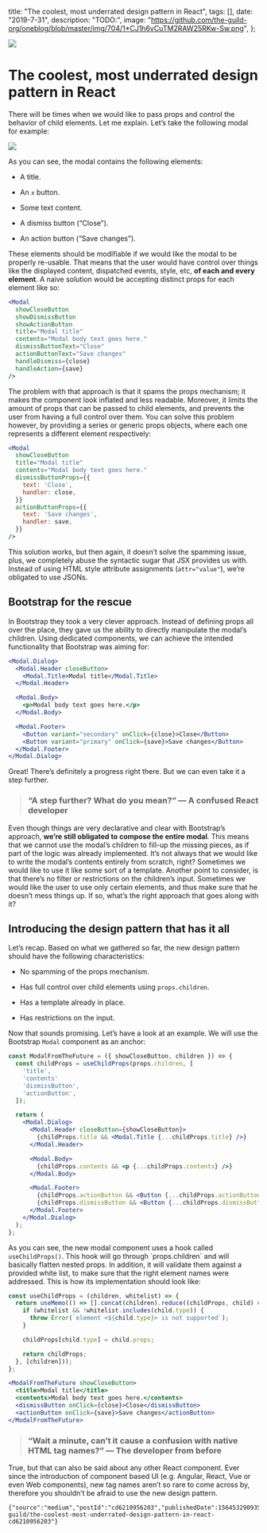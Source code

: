 

  title: "The coolest, most underrated design pattern in React",
  tags: [],
  date: "2019-7-31",
  description: "TODO:",
  image: "https://github.com/the-guild-org/oneblog/blob/master/img/704/1*CJ1h6vCuTM2RAW25RKw-Sw.png",
};
      
  

![](https://github.com/the-guild-org/oneblog/blob/master/img/704/1*CJ1h6vCuTM2RAW25RKw-Sw.png?raw=true)

# The coolest, most underrated design pattern in React

There will be times when we would like to pass props and control the behavior of child elements. Let me explain. Let’s take the following modal for example:

![](https://github.com/the-guild-org/oneblog/blob/master/img/704/1*-eMkqRJvUiYRv3X7BnT_Ww.png?raw=true)

As you can see, the modal contains the following elements:

-   A title.
-   An `x` button.

-   Some text content.
-   A dismiss button (“Close”).
-   An action button (“Save changes”).

These elements should be modifiable if we would like the modal to be properly re-usable. That means that the user would have control over things like the displayed content, dispatched events, style, etc, **of each and every element**. A naive solution would be accepting distinct props for each element like so:


```jsx
<Modal
  showCloseButton
  showDismissButton
  showActionButton
  title="Modal title"
  contents="Modal body text goes here."
  dismissButtonText="Close"
  actionButtonText="Save changes"
  handleDismiss={close}
  handleAction={save}
/>
```

The problem with that approach is that it spams the props mechanism; it makes the component look inflated and less readable. Moreover, it limits the amount of props that can be passed to child elements, and prevents the user from having a full control over them. You can solve this problem however, by providing a series or generic props objects, where each one represents a different element respectively:

```jsx
<Modal
  showCloseButton
  title="Modal title"
  contents="Modal body text goes here."
  dismissButtonProps={{
    text: 'Close',
    handler: close,
  }}
  actionButtonProps={{
    text: 'Save changes',
    handler: save,
  }}
/>
```

This solution works, but then again, it doesn’t solve the spamming issue, plus, we completely abuse the syntactic sugar that JSX provides us with. Instead of using HTML style attribute assignments (`attr="value"`), we’re obligated to use JSONs.


## Bootstrap for the rescue

In Bootstrap they took a very clever approach. Instead of defining props all over the place, they gave us the ability to directly manipulate the modal’s children. Using dedicated components, we can achieve the intended functionality that Bootstrap was aiming for:

```jsx
<Modal.Dialog>
  <Modal.Header closeButton>
    <Modal.Title>Modal title</Modal.Title>
  </Modal.Header>

  <Modal.Body>
    <p>Modal body text goes here.</p>
  </Modal.Body>

  <Modal.Footer>
    <Button variant="secondary" onClick={close}>Close</Button>
    <Button variant="primary" onClick={save}>Save changes</Button>
  </Modal.Footer>
</Modal.Dialog>
```

Great! There’s definitely a progress right there. But we can even take it a step further.

> ### “A step further? What do you mean?” — A confused React developer

Even though things are very declarative and clear with Bootstrap’s approach, **we’re still obligated to compose the entire modal**. This means that we cannot use the modal’s children to fill-up the missing pieces, as if part of the logic was already implemented. It’s not always that we would like to write the modal’s contents entirely from scratch, right? Sometimes we would like to use it like some sort of a template. Another point to consider, is that there’s no filter or restrictions on the children’s input. Sometimes we would like the user to use only certain elements, and thus make sure that he doesn’t mess things up. If so, what’s the right approach that goes along with it?


## Introducing the design pattern that has it all

Let’s recap. Based on what we gathered so far, the new design pattern should have the following characteristics:

-   No spamming of the props mechanism.
-   Has full control over child elements using `props.children`.

-   Has a template already in place.
-   Has restrictions on the input.

Now that sounds promising. Let’s have a look at an example. We will use the Bootstrap `Modal` component as an anchor:


```jsx
const ModalFromTheFuture = ({ showCloseButton, children }) => {
  const childProps = useChildProps(props.children, [
    'title',
    'contents'
    'dismissButton',
    'actionButton',
  ]);

  return (
    <Modal.Dialog>
      <Modal.Header closeButton={showCloseButton}>
        {childProps.title && <Modal.Title {...childProps.title} />}
      </Modal.Header>

      <Modal.Body>
        {childProps.contents && <p {...childProps.contents} />}
      </Modal.Body>

      <Modal.Footer>
        {childProps.actionButton && <Button {...childProps.actionButton} variant="secondary" />}
        {childProps.dismissButton && <Button {...childProps.dismissButton} variant="primary" />}
      </Modal.Footer>
    </Modal.Dialog>
  );
};
```

As you can see, the new modal component uses a hook called `useChildProps()`. This hook will go through \`props.children\` and will basically flatten nested props. In addition, it will validate them against a provided white list, to make sure that the right element names were addressed. This is how its implementation should look like:


```jsx
const useChildProps = (children, whitelist) => {
  return useMemo(() => [].concat(children).reduce((childProps, child) => {
    if (whitelist && !whitelist.includes(child.type)) {
      throw Error(`element <${child.type}> is not supported`);
    }

    childProps[child.type] = child.props;

    return childProps;
  }, [children]));
};
```

```jsx
<ModalFromTheFuture showCloseButton>
  <title>Modal title</title>
  <contents>Modal body text goes here.</contents>
  <dismissButton onClick={close}>Close</dismissButton>
  <actionButton onClick={save}>Save changes</actionButton>
</ModalFromTheFuture>
```

> ### “Wait a minute, can’t it cause a confusion with native HTML tag names?” — The developer from before

True, but that can also be said about any other React component. Ever since the introduction of component based UI (e.g. Angular, React, Vue or even Web components), new tag names aren’t so rare to come across by, therefore you shouldn’t be afraid to use the new design pattern.


```backmatter
{"source":"medium","postId":"cd6210956203","publishedDate":1564532909353,"url":"https://medium.com/the-guild/the-coolest-most-underrated-design-pattern-in-react-cd6210956203"}
```
